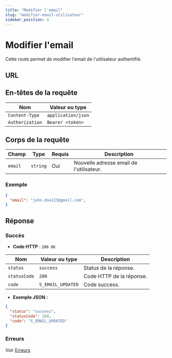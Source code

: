 ```yaml
---
title: "Modifier l'email"
slug: "modifier-email-utilisateur"
sidebar_position: 4
---
```



# Modifier l'email

Cette route permet de modifier l'email de l'utilisateur authentifié.

## URL

<HttpMethod method="PATCH" route="/v1/user/email" />

## En-têtes de la requête

| Nom      |        Valeur ou type                  |
|-----------|------------------------------|
| `Content-Type`     | `application/json`            |
| `Authorization`     | `Bearer <token>`            |

## Corps de la requête

| Champ            | Type     | Requis | Description                           |
|------------------|----------|--------|---------------------------------------|
| `email`          | `string` | Oui    | Nouvelle adresse email de l'utilisateur.      |

### Exemple

```json
{
  "email": "john.doe123@gmail.com",
}
```

## Réponse

### Succès

- **Code HTTP** : `200 OK`

| Nom      |        Valeur ou type                  | Description                                         |
|-----------|------------------------------|-----------------------------------------------------|
| `status`     | `success`            | Status de la réponse.               |
| `statusCode`     | `200`          | Code HTTP de la réponse. |
| `code`     | `S_EMAIL_UPDATED`        | Code success.                |

- **Exemple JSON :**

```json
{
  "status": "success",
  "statusCode": 200,
  "code": "S_EMAIL_UPDATED"
}
```

### Erreurs

Voir [Erreurs](../../reponses/errors.mdx)